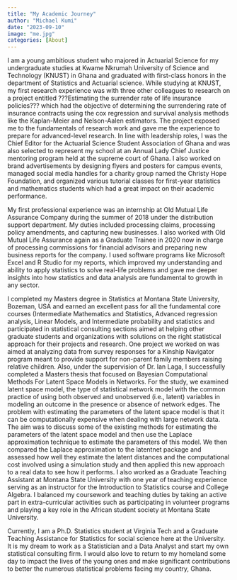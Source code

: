 ```yaml
---
title: "My Academic Journey"
author: "Michael Kumi"
date: "2023-09-10"
image: "me.jpg"
categories: [About]
---
```


I am a young ambitious student who majored in Actuarial Science for my undergraduate studies at Kwame Nkrumah University of Science and Technology (KNUST) in Ghana and graduated with first-class honors in the department of Statistics and Actuarial science. While studying at KNUST, my first research experience was with three other colleagues to research on a project entitled ???Estimating the surrender rate of life insurance policies??? which had the objective of determining the surrendering rate of insurance contracts using the cox regression and survival analysis methods like the Kaplan-Meier and Nelson-Aalen estimators. The project exposed me to the fundamentals of research work and gave me the experience to prepare for advanced-level research.  In line with leadership roles, I was the Chief Editor for the Actuarial Science Student Association of Ghana and was also selected to represent my school at an Annual Lady Chief Justice mentoring program held at the supreme court of Ghana. I also worked on brand advertisements by designing flyers and posters for campus events, managed social media handles for a charity group named the Christy Hope Foundation, and organized various tutorial classes for first-year statistics and mathematics students which had a great impact on their academic performance.

My first professional experience was an internship at Old Mutual Life Assurance Company during the summer of 2018 under the distribution support department. My duties included processing claims, processing policy amendments, and capturing new businesses. I also worked with Old Mutual Life Assurance again as a Graduate Trainee in 2020 now in charge of processing commissions for financial advisors and preparing new business reports for the company. I used software programs like Microsoft Excel and R Studio for my reports, which improved my understanding and ability to apply statistics to solve real-life problems and gave me deeper insights into how statistics and data analysis are fundamental to growth in any sector. 
 
I completed my Masters degree in Statistics at Montana State University, Bozeman, USA and earned an excellent pass for all the fundamental core courses (Intermediate Mathematics and Statistics, Advanced regression analysis, Linear Models, and Intermediate probability and statistics and participated in statistical consulting sections aimed at helping other graduate students and organizations with solutions on the right statistical approach for their projects and research. One project we worked on was aimed at analyzing data from survey responses for a Kinship Navigator program meant to provide support for non-parent family members raising relative children. Also, under the supervision of Dr. Ian Laga, I successfully completed a Masters thesis that focused on Bayesian Computational Methods For Latent Space Models in Networks. For the study, we examined latent space model, the type of statistical network model with the common practice of using both observed and unobserved (i.e., latent) variables in modeling an outcome in the presence or absence of network edges. The problem with estimating the parameters of the latent space model is that it can be computationally expensive when dealing with large network data. The aim was to discuss some of the existing methods for estimating the parameters of the latent space model and then use the Laplace approximation technique to estimate the parameters of this model. We then compared the Laplace approximation to the latentnet package and assessed how well they estimate the latent distances and the computational cost involved using a simulation study and then applied this new approach to a real data to see how it performs. I also worked as a Graduate Teaching Assistant at Montana State University with one year of teaching experience serving as an instructor for the Introduction to Statistics course and College Algebra. I balanced my coursework and teaching duties by taking an active part in extra-curricular activities such as participating in volunteer programs and playing a key role in the African student society at Montana State University. 

Currently, I am a Ph.D. Statistics student at Virginia Tech and a Graduate Teaching Assistance for Statistics for social science here at the University. It is my dream to work as a Statistician and a Data Analyst and start my own statistical consulting firm. I would also love to return to my homeland some day to impact the lives of the young ones and make significant contributions to better the numerous statistical problems facing my country, Ghana. 

